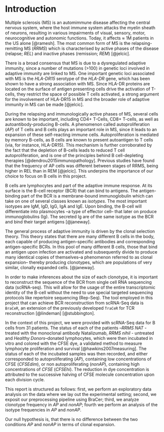 # Introduction

Multiple sclerosis (MS) is an automimmune disease affecting the central nervous
system, where the host immune system attacks the myelin sheath of neurons,
resulting in various impairments of visual, sensory, motor, neurocognitive and
autonomic functions. Today, it affects $\approx$ 1M patients in the US alone
[@ramesh]. The most common form of MS is the relapsing-remitting MS (*RRMS*)
which is characterised by active phases of the disease (relapse; *REL*) and
inactive phases (remission; *REM*) [@jelcic].

There is a broad consensus that MS is due to a dysregulated adaptive immunity,
since a number of mutations (>100) in genetic loci involved in adaptive immunity
are linked to MS. One important genetic loci associated with MS is the
*HLA-DR15* serotype of the *HLA-DR* gene, which has been shown to have a strong
association with MS. Since HLA-DR proteins are located on the surface of antigen
presenting cells drive the activation of T-cells, they restrict the space of
possible T cells activated, a strong argument for the involvement of HLA-DR15 in
MS and the broader role of adaptive immunity in MS can be made [@jelcic].

During the relapsing and immunologically active phases of MS, several cells are
known to be important, including CD4+ T-Cells, CD8+ T-cells, as well as
autoantibody-producing B-cells. A phenomenon called autoproliferation (*AP*) of
T cells and B cells plays an important role in MS, since it leads to an
expansion of these self-reacting immune cells. Autoproliferation is mediated by memory
B-cells, as B cells are known to present autoantigen to T cells (via, for
instance, HLA-DR15). This mechanism is further corroborated by the fact that the
depletion of B-cells leads to reduced T cell autoproliferation, and is one of
the principles behind B cell-depleting therapies [@dendrou2015immunopathology].
Previous studies have found that the frequency of AP cells was different between
stages of RRMS, being higher in REL than in REM [@jelcic]. This underpins the
importance of our choice to focus on B cells in this project.

B cells are lymphocytes and part of the adaptive immune response. At its surface
is the B-cell receptor (BCR) that can bind to antigens. The antigen-binding part
of the BCR is a membrane-bound immunoglobulin which can take on one of several
classes known as *isotypes*. The most important isotypes are IgM, IgD, IgG, IgA
and IgE. Upon binding, the B-cell will differentiate into plasmocytes --a type
of effector cell-- that later on produce immunoglobulins (Ig). The secreted Ig
are of the same isotype as the BCR and bind their target antigens [@janeway].

The general process of adaptive immunity is driven by the clonal selection
theory. This theory states that there are many different B cells in the body,
each capable of producing antigen-specific antibodies and corresponding
antigen-specific BCRs. In this pool of many different B cells, those that bind
an antigen upon infection are activated and subsequently divide to produce many
identical copies of themselves--a phenomenon referred to as clonal expansion--
thereby producing clonotypes, which are populations of very similar, clonally
expanded cells. [@janeway].

In order to make inferences about the size of each clonotype, it is important to
reconstruct the sequence of the BCR from single cell RNA sequencing data
(scRNA-seq). This will allow for the usage of the entire transcriptomic identity
of the B-cell without the need to use special targeted sequencing protocols like
repertoire sequencing (Rep-Seq). The tool employed in this project that can
achieve BCR reconstruction from scRNA-Seq data is `BraCeR`, an extension of the
previously developed `TraCeR` for TCR reconstruction [@lindeman] [@stubbington].

In the context of this project, we were provided with scRNA-Seq data for B cells
from 31 patients. The status of each of the patients --*RRMS NAT* - treated with
the monoclonal antibody Natalizumab, *RRMS nihil* - untreated and *Healthy
Donors*--donated lymphocytes, which were then incubated in vitro and colored
with the CFSE dye, a validated method to measure lymphocyte proliferation and
survival [@hawkins2007measuring]. The status of each of the incubated samples
was then recorded, and either corresponded to autoproliferating (*AP*),
containing low concentrations of CFSE (*CFSEdim*), or non autoproliferating
(*nonAP*), containing high concentrations of *CFSE* (*CFSEhi*). The reduction in dye
concentration is attributed to the successive halving of CFSE molecule
concentration upon each division cycle.

This report is structured as follows: first, we perform an exploratory data
analysis on the data where we lay out the experimental setting; second, we
exposit our preprocessing pipeline using BraCer; third, we analyze clonotype
frequency in *AP* and *nonAP*; fourth we perform an analysis of the isotype
frequencies in *AP* and *nonAP*.

Our null hypothesis is, that there is no difference between the two conditions
*AP* and *nonAP* in terms of clonal expansion.